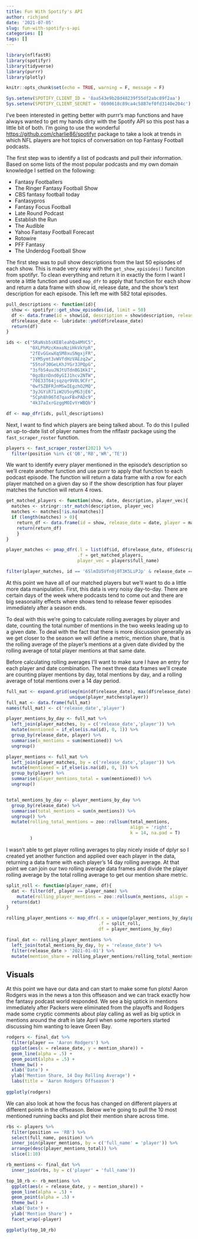 ```yaml
---
title: Fun With Spotify's API
author: richjand
date: '2021-07-05'
slug: fun-with-spotify-s-api
categories: []
tags: []
---
```


```r
library(nflfastR)
library(spotifyr)
library(tidyverse)
library(purrr)
library(plotly)

knitr::opts_chunk$set(echo = TRUE, warning = F, message = F)

Sys.setenv(SPOTIFY_CLIENT_ID = '8aa543e9b28d48239f55df2abc89f2aa')
Sys.setenv(SPOTIFY_CLIENT_SECRET = '0b90618c89ca4c5887ef0fd3140e204c')

```

I've been interested in getting better with purrr's map functions and have always wanted to get my hands dirty with the Spotify API so this post has a little bit of both. I'm going to use the wonderful [https://github.com/charlie86/spotifyr](spotifyr) package to take a look at trends in which NFL players are hot topics of conversation on top Fantasy Football podcasts.

The first step was to identify a list of podcasts and pull their information. Based on some lists of the most popular podcasts and my own domain knowledge I settled on the following:

  - Fantasy Footballers
  - The Ringer Fantasy Football Show
  - CBS fantasy football today
  - Fantasypros
  - Fantasy Focus Football
  - Late Round Podcast
  - Establish the Run
  - The Audible
  - Yahoo Fantasy Football Forecast
  - Rotowire
  - PFF Fantasy 
  - The Underdog Football Show
  
The first step was to pull show descriptions from the last 50 episodes of each show. This is made very easy with the <code>get_show_episides()</code> funciton from spotifyr. To clean everything and return it in exactly the form I want I wrote a little function and used <code>map_dfr</code> to apply that function for each show and return a data frame with show id, release date, and the show's text description for each episode. This left me with 582 total episodes.

```r
pull_descriptions <- function(id){
  show <- spotifyr::get_show_episodes(id, limit = 50)
  df <- data.frame(id = show$id, description = show$description, release_date = show$release_date)
  df$release_date <- lubridate::ymd(df$release_date)
  return(df)
}

ids <- c("5RaNsb5sKEBleahQa4MVC5",
         "0XLPhMzcKmxoNziHkVkYpR",
         "2fEvGGxwXqSM8xuSNgxjFR",
         "1YM5ymt3vWVfdHzVAEzq2w",
         "55toF30GeLKhJYGr3JPQpG",
         "3sfbS4uuJNJtUTdnBG1KkI",
         "0gzBznDnd0yGIJ1hcv2NTW",
         "70E33T64jsqzqr9V0L9CFr",
         "0wf5ZBFRJnMSwIEgzhO2MQ",
         "3yJGYiR71iW2U5oyMG3jE6",
         "5Cph8h96Td7qaxFBxPADc9",
         "4k37aIxrGzggMOIvYrWBQb")

df <- map_dfr(ids, pull_descriptions)
```

Next, I want to find which players are being talked about. To do this I pulled an up-to-date list of player names from the nflfastr package using the <code>fast_scraper_roster</code> function.

```r
players <- fast_scraper_roster(2021) %>%
  filter(position %in% c('QB','RB','WR','TE'))
```

We want to identify every player mentioned in the episode's description so we'll create another function and use purrr to apply that function to each podcast episode. The function will return a data frame with a row for each player matched on a given day so if the show description has four player matches the function will return 4 rows.

```r
get_matched_players <- function(show, date, description, player_vec){
  matches <- stringr::str_match(description, player_vec)
  matches <- matches[!is.na(matches)]
  if (length(matches) > 0){
    return_df <- data.frame(id = show, release_date = date, player = matches)
    return(return_df)
    }
}

player_matches <- pmap_dfr(.l = list(df$id, df$release_date, df$description), 
                           .f = get_matched_players, 
                           player_vec = players$full_name)

filter(player_matches, id == '6SlmIU5Vfn0j0T3K5LiPJp' & release_date == '2021-06-08')
```

At this point we have all of our matched players but we'll want to do a little more data manipulation. First, this data is very noisy day-to-day. There are certain days of the week where podcasts tend to come out and there are big seasonality effects where shows tend to release fewer episodes immediately after a season ends.

To deal with this we're going to calculate rolling averages by player and date, counting the total number of mentions in the two weeks leading up to a given date. To deal with the fact that there is more discussion generally as we get closer to the season we will define a metric, mention share, that is the rolling average of the player's mentions at a given date divided by the rolling average of total player mentions at that same date.

Before calculating rolling averages I'll want to make sure I have an entry for each player and date combination. The next three data frames we'll create are counting player mentions by day, total mentions by day, and a rolling average of total mentions over a 14 day period.

```r
full_mat <- expand.grid(seq(min(df$release_date), max(df$release_date), by = 1), 
                        unique(player_matches$player))
full_mat <- data.frame(full_mat)
names(full_mat) <- c('release_date','player')

player_mentions_by_day <- full_mat %>%
  left_join(player_matches, by = c('release_date','player')) %>%
  mutate(mentioned = if_else(is.na(id), 0, 1)) %>%
  group_by(release_date, player) %>%
  summarise(n_mentions = sum(mentioned)) %>%
  ungroup()

player_mentions <- full_mat %>%
  left_join(player_matches, by = c('release_date','player')) %>%
  mutate(mentioned = if_else(is.na(id), 0, 1)) %>%
  group_by(player) %>%
  summarise(player_mentions_total = sum(mentioned)) %>%
  ungroup()


total_mentions_by_day <- player_mentions_by_day %>%
  group_by(release_date) %>%
  summarise(total_mentions = sum(n_mentions)) %>%
  ungroup() %>%
  mutate(rolling_total_mentions = zoo::rollsum(total_mentions, 
                                               align = 'right', 
                                               k = 14, na.pad = T)
         )


```

I wasn't able to get player rolling averages to play nicely inside of dplyr so I created yet another function and applied over each player in the data, returning a data frame with each player's 14 day rolling average. At that point we can join our two rolling average data frames and divide the player rolling average by the total rolling average to get our mention share metric.

```r
split_roll <- function(player_name, df){
  dat <- filter(df, player == player_name) %>%
    mutate(rolling_player_mentions = zoo::rollsum(n_mentions, align = 'right', k = 14, na.pad = T))
  return(dat)
}

rolling_player_mentions <- map_dfr(.x = unique(player_mentions_by_day$player), 
                                   .f = split_roll, 
                                   df = player_mentions_by_day)

final_dat <- rolling_player_mentions %>%
  left_join(total_mentions_by_day, by = 'release_date') %>%
  filter(release_date > '2021-01-01') %>%
  mutate(mention_share = rolling_player_mentions/rolling_total_mentions)
```

## Visuals

At this point we have our data and can start to make some fun plots! Aaron Rodgers was in the news a ton this offseason and we can track exactly how the fantasy podcast world responded. We see a big uptick in mentions immediately after Packers were eliminated from the playoffs and Rodgers made some cryptic comments about play calling as well as big uptick in mentions around the draft in late April when some reporters started discussing him wanting to leave Green Bay.

```r
rodgers <- final_dat %>%
  filter(player == 'Aaron Rodgers') %>%
  ggplot(aes(x = release_date, y = mention_share)) +
  geom_line(alpha = .5) +
  geom_point(alpha = .5) +
  theme_bw() +
  xlab('Date') +
  ylab('Mention Share, 14 Day Rolling Average') +
  labs(title = 'Aaron Rodgers Offseason')
  
ggplotly(rodgers)
```

We can also look at how the focus has changed on different players at different points in the offseason. Below we're going to pull the 10 most mentioned running backs and plot their mention share across time.

```r
rbs <- players %>%
  filter(position == 'RB') %>%
  select(full_name, position) %>%
  inner_join(player_mentions, by = c('full_name' = 'player')) %>%
  arrange(desc(player_mentions_total)) %>%
  slice(1:10)

rb_mentions <- final_dat %>%
  inner_join(rbs, by = c('player' = 'full_name'))

top_10_rb <- rb_mentions %>%
  ggplot(aes(x = release_date, y = mention_share)) +
  geom_line(alpha = .5) +
  geom_point(alpha = .5) +
  theme_bw() +
  xlab('Date') +
  ylab('Mention Share') +
  facet_wrap(~player)

ggplotly(top_10_rb)
```
